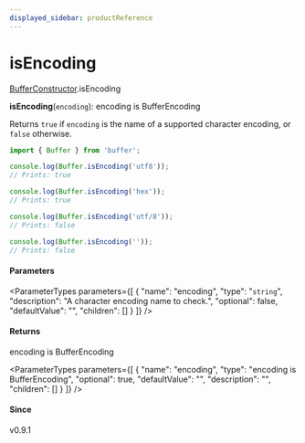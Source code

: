 ```yaml
---
displayed_sidebar: productReference
---
```



# isEncoding

[BufferConstructor](../../interfaces/BufferConstructor.mdx).isEncoding

**isEncoding**(`encoding`): encoding is BufferEncoding

Returns `true` if `encoding` is the name of a supported character encoding,
or `false` otherwise.

```js
import { Buffer } from 'buffer';

console.log(Buffer.isEncoding('utf8'));
// Prints: true

console.log(Buffer.isEncoding('hex'));
// Prints: true

console.log(Buffer.isEncoding('utf/8'));
// Prints: false

console.log(Buffer.isEncoding(''));
// Prints: false
```

#### Parameters

<ParameterTypes parameters={[
  {
    "name": "encoding",
    "type": "`string`",
    "description": "A character encoding name to check.",
    "optional": false,
    "defaultValue": "",
    "children": []
  }
]} />

#### Returns

encoding is BufferEncoding

<ParameterTypes parameters={[
  {
    "name": "encoding",
    "type": "encoding is BufferEncoding",
    "optional": true,
    "defaultValue": "",
    "description": "",
    "children": []
  }
]} />

#### Since

v0.9.1

